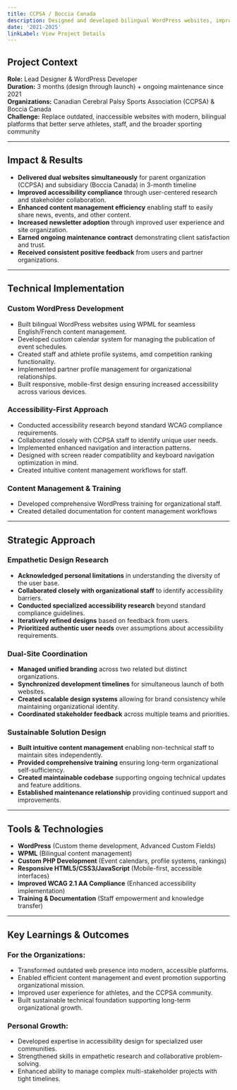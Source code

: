```yaml
---
title: CCPSA / Boccia Canada
description: Designed and developed bilingual WordPress websites, improving web accessibility, user experience, and ease of content management.
date: '2021-2025'
linkLabel: View Project Details
---
```


## Project Context

**Role:** Lead Designer & WordPress Developer  
**Duration:** 3 months (design through launch) + ongoing maintenance since 2021  
**Organizations:** Canadian Cerebral Palsy Sports Association (CCPSA) & Boccia Canada  
**Challenge:** Replace outdated, inaccessible websites with modern, bilingual platforms that better serve athletes, staff, and the broader sporting community

---

## Impact & Results

- **Delivered dual websites simultaneously** for parent organization (CCPSA) and subsidiary (Boccia Canada) in 3-month timeline
- **Improved accessibility compliance** through user-centered research and stakeholder collaboration.
- **Enhanced content management efficiency** enabling staff to easily share news, events, and other content.
- **Increased newsletter adoption** through improved user experience and site organization.
- **Earned ongoing maintenance contract** demonstrating client satisfaction and trust.
- **Received consistent positive feedback** from users and partner organizations.

---

## Technical Implementation

### Custom WordPress Development

- Built bilingual WordPress websites using WPML for seamless English/French content management.
- Developed custom calendar system for managing the publication of event schedules.
- Created staff and athlete profile systems, amd competition ranking functionality.
- Implemented partner profile management for organizational relationships.
- Built responsive, mobile-first design ensuring increased accessibility across various devices.

### Accessibility-First Approach

- Conducted accessibility research beyond standard WCAG compliance requirements.
- Collaborated closely with CCPSA staff to identify unique user needs.
- Implemented enhanced navigation and interaction patterns.
- Designed with screen reader compatibility and keyboard navigation optimization in mind.
- Created intuitive content management workflows for staff.

### Content Management & Training

- Developed comprehensive WordPress training for organizational staff.
- Created detailed documentation for content management workflows

---

## Strategic Approach

### Empathetic Design Research

- **Acknowledged personal limitations** in understanding the diversity of the user base.
- **Collaborated closely with organizational staff** to identify accessibility barriers.
- **Conducted specialized accessibility research** beyond standard compliance guidelines.
- **Iteratively refined designs** based on feedback from users.
- **Prioritized authentic user needs** over assumptions about accessibility requirements.

### Dual-Site Coordination

- **Managed unified branding** across two related but distinct organizations.
- **Synchronized development timelines** for simultaneous launch of both websites.
- **Created scalable design systems** allowing for brand consistency while maintaining organizational identity.
- **Coordinated stakeholder feedback** across multiple teams and priorities.

### Sustainable Solution Design

- **Built intuitive content management** enabling non-technical staff to maintain sites independently.
- **Provided comprehensive training** ensuring long-term organizational self-sufficiency.
- **Created maintainable codebase** supporting ongoing technical updates and feature additions.
- **Established maintenance relationship** providing continued support and improvements.

---

## Tools & Technologies

- **WordPress** (Custom theme development, Advanced Custom Fields)
- **WPML** (Bilingual content management)
- **Custom PHP Development** (Event calendars, profile systems, rankings)
- **Responsive HTML5/CSS3/JavaScript** (Mobile-first, accessible interfaces)
- **Improved WCAG 2.1 AA Compliance** (Enhanced accessibility implementation)
- **Training & Documentation** (Staff empowerment and knowledge transfer)

---

## Key Learnings & Outcomes

### For the Organizations:

- Transformed outdated web presence into modern, accessible platforms.
- Enabled efficient content management and event promotion supporting organizational mission.
- Improved user experience for athletes, and the CCPSA community.
- Built sustainable technical foundation supporting long-term organizational growth.

### Personal Growth:

- Developed expertise in accessibility design for specialized user communities.
- Strengthened skills in empathetic research and collaborative problem-solving.
- Enhanced ability to manage complex multi-stakeholder projects with tight timelines.
